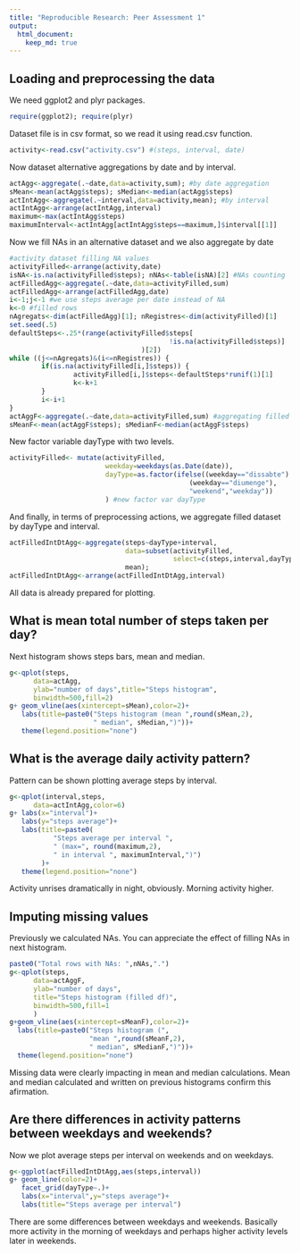 ```yaml
---
title: "Reproducible Research: Peer Assessment 1"
output: 
  html_document:
    keep_md: true
---
```


## Loading and preprocessing the data
We need ggplot2 and plyr packages.
```r
require(ggplot2); require(plyr)
```
Dataset file is in csv format, so we read it using read.csv function.
```r
activity<-read.csv("activity.csv") #(steps, interval, date)
```
Now dataset alternative aggregations by date and by interval.
```r
actAgg<-aggregate(.~date,data=activity,sum); #by date aggregation
sMean<-mean(actAgg$steps); sMedian<-median(actAgg$steps)
actIntAgg<-aggregate(.~interval,data=activity,mean); #by interval
actIntAgg<-arrange(actIntAgg,interval)
maximum<-max(actIntAgg$steps)
maximumInterval<-actIntAgg[actIntAgg$steps==maximum,]$interval[[1]]
```
Now we fill NAs in an alternative dataset and we also aggregate by date
```r
#activity dataset filling NA values
activityFilled<-arrange(activity,date)
isNA<-is.na(activityFilled$steps); nNAs<-table(isNA)[2] #NAs counting
actFilledAgg<-aggregate(.~date,data=activityFilled,sum)
actFilledAgg<-arrange(actFilledAgg,date)
i<-1;j<-1 #we use steps average per date instead of NA
k<-0 #filled rows
nAgregats<-dim(actFilledAgg)[1]; nRegistres<-dim(activityFilled)[1]
set.seed(.5)
defaultSteps<-.25*(range(activityFilled$steps[
                                        !is.na(activityFilled$steps)]
                                 )[2])
while ((j<=nAgregats)&(i<=nRegistres)) {
        if(is.na(activityFilled[i,]$steps)) {
                activityFilled[i,]$steps<-defaultSteps*runif(1)[1]
                k<-k+1
        }
        i<-i+1
} 
actAggF<-aggregate(.~date,data=activityFilled,sum) #aggregating filled ds
sMeanF<-mean(actAggF$steps); sMedianF<-median(actAggF$steps)
```
New factor variable dayType with two levels.
``` r
activityFilled<- mutate(activityFilled,
                        weekday=weekdays(as.Date(date)),
                        dayType=as.factor(ifelse((weekday=="dissabte")|
                                             (weekday=="diumenge"),
                                             "weekend","weekday"))
                        ) #new factor var dayType
```
And finally, in terms of preprocessing actions, we aggregate filled dataset by dayType and interval.
``` r
actFilledIntDtAgg<-aggregate(steps~dayType+interval,
                             data=subset(activityFilled,
                                         select=c(steps,interval,dayType)),
                             mean); 
actFilledIntDtAgg<-arrange(actFilledIntDtAgg,interval)
```

All data is already prepared for plotting.

## What is mean total number of steps taken per day?
Next histogram shows steps bars, mean and median.
```r
g<-qplot(steps,
      data=actAgg,
      ylab="number of days",title="Steps histogram",
      binwidth=500,fill=2)
g+ geom_vline(aes(xintercept=sMean),color=2)+
   labs(title=paste0("Steps histogram (mean ",round(sMean,2), 
                     " median", sMedian,")"))+
   theme(legend.position="none")
```

## What is the average daily activity pattern?
Pattern can be shown plotting average steps by interval.
```r
g<-qplot(interval,steps,
      data=actIntAgg,color=6)
g+ labs(x="interval")+
   labs(y="steps average")+
   labs(title=paste0(
           "Steps average per interval ",
           " (max=", round(maximum,2),
           " in interval ", maximumInterval,")")
        )+
   theme(legend.position="none")		
```

Activity unrises dramatically in night, obviously. Morning activity higher.

## Imputing missing values
Previously we calculated NAs.
You can appreciate the effect of filling NAs in next histogram.
```r
paste0("Total rows with NAs: ",nNAs,".")
g<-qplot(steps,
      data=actAggF,
      ylab="number of days",
      title="Steps histogram (filled df)",
      binwidth=500,fill=1
      )
g+geom_vline(aes(xintercept=sMeanF),color=2)+
  labs(title=paste0("Steps histogram (",
                    "mean ",round(sMeanF,2), 
                    " median", sMedianF,")"))+
  theme(legend.position="none")

```

Missing data were clearly impacting in mean and median calculations. 
Mean and median calculated and written on previous histograms confirm this afirmation.

## Are there differences in activity patterns between weekdays and weekends?

Now we plot average steps per interval on weekends and on weekdays.
``` r
g<-ggplot(actFilledIntDtAgg,aes(steps,interval))
g+ geom_line(color=2)+
   facet_grid(dayType~.)+
   labs(x="interval",y="steps average")+
   labs(title="Steps average per interval")
```

There are some differences between weekdays and weekends. Basically more activity in the morning of weekdays and perhaps higher activity levels later in weekends. 
